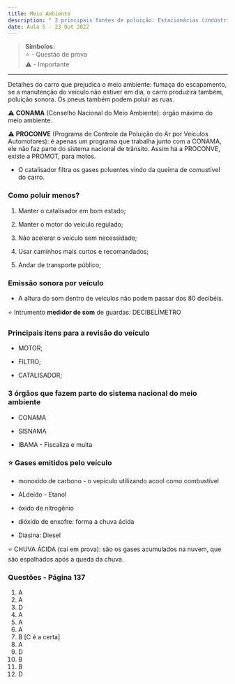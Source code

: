 ---
title: Meio Ambiente
description: " 2 principais fontes de poluição: Estacionárias (indústrias) e móveis (veículos com uso de combustível fóssil)."
date: Aula 5 - 23 Out 2022
---

> **Símbolos:** <br/> ⭐ - Questão de prova <br/> ⚠️ - Importante

---

Detalhes do carro que prejudica o meio ambiente: fumaça do escapamento, se a manutenção do veículo não estiver em dia, o carro produzirá também, poluição sonora. Os pneus também podem poluir as ruas.


⚠️ **CONAMA** (Conselho Nacional do Meio Ambiente): órgão máximo do meio ambiente.

⚠️ **PROCONVE** (Programa de Controle da Poluição do Ar por Veículos Automotores): é apenas um programa que trabalha junto com a CONAMA, ele não faz parte do sistema nacional de trânsito. Assim há a PROCONVE, existe a PROMOT, para motos.

- O catalisador filtra os gases poluentes vindo da queima de comustível do carro.

### Como poluir menos?

1. Manter o catalisador em bom estado;

2. Manter o motor do veículo regulado;

3. Não acelerar o veículo sem necessidade;

4. Usar caminhos mais curtos e recomandados;

5. Andar de transporte público;

### Emissão sonora por veículo

- A altura do som dentro de veículos não podem passar dos 80 decibéis.

⭐ Intrumento **medidor de som** de guardas: DECIBELÍMETRO

### Principais itens para a revisão do veículo

- MOTOR;

- FILTRO;

- CATALISADOR;

### 3 órgãos que fazem parte do sistema nacional do meio ambiente

- CONAMA

- SISNAMA

- IBAMA - Fiscaliza e multa


### ⭐ Gases emitidos pelo veículo


- monoxido de carbono - o vepiculo utilizando acool como combustível

- ALdeído - Etanol

- óxido de nitrogênio

- dióxido de enxofre: forma a chuva ácida

- Diasina: Diesel

⭐ CHUVA ÁCIDA (cai em prova): são os gases acumulados na nuvem, que são espalhados após a queda da chuva.



### Questões - Página 137

1. A
2. A
3. D
4. A
5. A
6. A
7. B [C é a certa]
8. A
9. D
10. B
11. B
12. D



